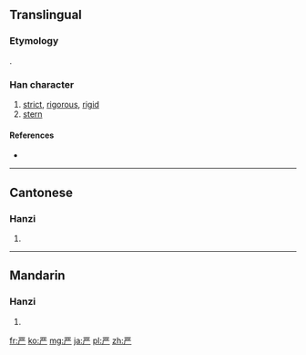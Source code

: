 {{also|厳|嚴}}<!-- may be replaced by zh-forms -->
==Translingual==
{{ja-forms|[[厳]]|严|[[嚴]]}}
===Etymology===
{{Han simp|嚴}}.

===Han character===
{{Han char|rn=1|rad=一|as=06|sn=7|four=|canj=MTCH}}

# [[strict]], [[rigorous]], [[rigid]]
# [[stern]]

====References====
* {{Han ref|kx=0078.131|hdz=10019.100|uh=4E25|ud=20005}}

----

==Cantonese==

===Hanzi===
{{yue-hanzi|jyut=|y=yim4|tra=嚴}}

# {{defn|lang=yue|sort=一06}}

----

==Mandarin==

===Hanzi===
{{cmn-hanzi|tra=嚴|pin=[[yán]] ([[yan2]]), [[bàng]] ([[bang4]])|wg=pang<sup>4</sup>, yen<sup>2</sup>}}

# {{defn|lang=cmn|sort=一06}}

[[fr:严]]
[[ko:严]]
[[mg:严]]
[[ja:严]]
[[pl:严]]
[[zh:严]]